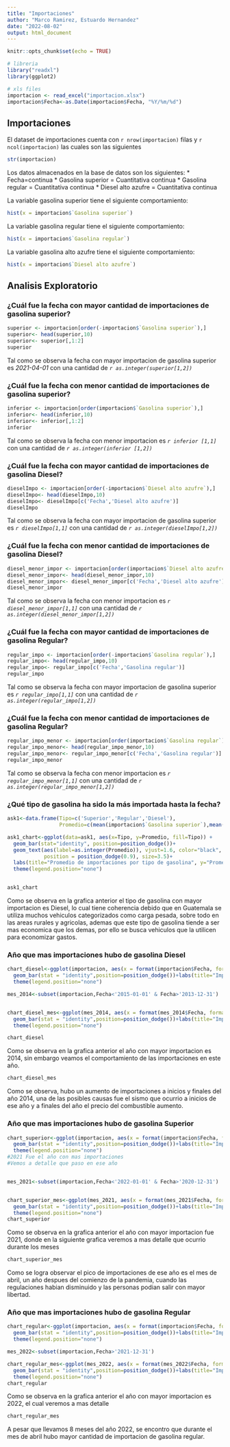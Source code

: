 ```yaml
---
title: "Importaciones"
author: "Marco Ramirez, Estuardo Hernandez"
date: "2022-08-02"
output: html_document
---
```


```r
knitr::opts_chunk$set(echo = TRUE)
```


```r
# libreria
library("readxl")
library(ggplot2)

# xls files
importacion <- read_excel("importacion.xlsx")
importacion$Fecha<-as.Date(importacion$Fecha, "%Y/%m/%d")
```


## Importaciones

El dataset de importaciones cuenta con `r nrow(importacion)` filas y `r ncol(importacion)` las cuales son las siguientes 
```r

str(importacion)
```

Los datos almacenados en la base de datos son los siguientes:
 * Fecha=continua 
 * Gasolina superior = Cuantitativa continua
 * Gasolina regular = Cuantitativa continua
 * Diesel alto azufre = Cuantitativa continua

La variable gasolina superior tiene el siguiente comportamiento:

```r
hist(x = importacion$`Gasolina superior`)

```

La variable gasolina regular tiene el siguiente comportamiento:

```r
hist(x = importacion$`Gasolina regular`)

```
La variable gasolina alto azufre tiene el siguiente comportamiento:

```r
hist(x = importacion$`Diesel alto azufre`)

```

## Analisis Exploratorio


### ¿Cuál fue la fecha con mayor cantidad de importaciones de gasolina superior?
```r

superior <- importacion[order(-importacion$`Gasolina superior`),]
superior<- head(superior,10)
superior<- superior[,1:2]
superior


```
Tal como se observa la fecha con mayor importacion de gasolina superior es *2021-04-01* con una cantidad de *`r as.integer(superior[1,2])`*

### ¿Cuál fue la fecha con menor cantidad de importaciones de gasolina superior?

```r
inferior <- importacion[order(importacion$`Gasolina superior`),]
inferior<- head(inferior,10)
inferior<- inferior[,1:2]
inferior
```

Tal como se observa la fecha con menor importacion es *`r inferior [1,1]`* con una cantidad de *`r as.integer(inferior [1,2])`*

### ¿Cuál fue la fecha con mayor cantidad de importaciones de gasolina Diesel?

```r

dieselImpo <- importacion[order(-importacion$`Diesel alto azufre`),]
dieselImpo<- head(dieselImpo,10)
dieselImpo<- dieselImpo[c('Fecha','Diesel alto azufre')]
dieselImpo

```
Tal como se observa la fecha con mayor importacion de gasolina superior es *`r dieselImpo[1,1]`* con una cantidad de *`r as.integer(dieselImpo[1,2])`*


### ¿Cuál fue la fecha con menor cantidad de importaciones de gasolina Diesel?
```r
diesel_menor_impor <- importacion[order(importacion$`Diesel alto azufre`),]
diesel_menor_impor<- head(diesel_menor_impor,10)
diesel_menor_impor<- diesel_menor_impor[c('Fecha','Diesel alto azufre')]
diesel_menor_impor
```

Tal como se observa la fecha con menor importacion es *`r diesel_menor_impor[1,1]`* con una cantidad de *`r as.integer(diesel_menor_impor[1,2])`*

### ¿Cuál fue la fecha con mayor cantidad de importaciones de gasolina Regular?

```r
regular_impo <- importacion[order(-importacion$`Gasolina regular`),]
regular_impo<- head(regular_impo,10)
regular_impo<- regular_impo[c('Fecha','Gasolina regular')]
regular_impo
```

Tal como se observa la fecha con mayor importacion de gasolina superior es *`r regular_impo[1,1]`* con una cantidad de *`r as.integer(regular_impo[1,2])`*

### ¿Cuál fue la fecha con menor cantidad de importaciones de gasolina Regular?

```r
regular_impo_menor <- importacion[order(importacion$`Gasolina regular`),]
regular_impo_menor<- head(regular_impo_menor,10)
regular_impo_menor<- regular_impo_menor[c('Fecha','Gasolina regular')]
regular_impo_menor
```

Tal como se observa la fecha con menor importacion es *`r regular_impo_menor[1,1]`* con una cantidad de *`r as.integer(regular_impo_menor[1,2])`*


### ¿Qué tipo de gasolina ha sido la más importada hasta la fecha?

```r
ask1<-data.frame(Tipo=c('Superior','Regular','Diesel'),
                 Promedio=c(mean(importacion$`Gasolina superior`),mean(importacion$`Gasolina regular`),mean(importacion$`Diesel alto azufre`)))

ask1_chart<-ggplot(data=ask1, aes(x=Tipo, y=Promedio, fill=Tipo)) +
  geom_bar(stat="identity", position=position_dodge())+
  geom_text(aes(label=as.integer(Promedio)), vjust=1.6, color="black",
            position = position_dodge(0.9), size=3.5)+
  labs(title="Promedio de importaciones por tipo de gasolina", y="Promedio")+
  theme(legend.position="none")


ask1_chart
```

Como se observa en la grafica anterior el tipo de gasolina con mayor importacion es Diesel, lo cual tiene coherencia debido que en Guatemala se utiliza muchos vehiculos categorizados como carga pesada, sobre todo en las areas rurales y agricolas, ademas que este tipo de gasolina tiende a ser mas economica que los demas, por ello se busca vehiculos que la utilicen para economizar gastos. 

### Año que mas importaciones hubo de gasolina Diesel

```r
chart_diesel<-ggplot(importacion, aes(x = format(importacion$Fecha, format='%Y'), y = importacion$`Diesel alto azufre`, fill =format(importacion$Fecha, format='%Y') )) +
  geom_bar(stat = "identity",position=position_dodge())+labs(title="Importaciones por año de gasolina Diesel", y="Importacion" , x='Año')+
  theme(legend.position="none")

mes_2014<-subset(importacion,Fecha<'2015-01-01' & Fecha>'2013-12-31')


chart_diesel_mes<-ggplot(mes_2014, aes(x = format(mes_2014$Fecha, format='%m'), y = mes_2014$`Gasolina regular`, fill =format(mes_2014$Fecha, format='%m') )) +
  geom_bar(stat = "identity",position=position_dodge())+labs(title="Importaciones por mes de gasolina Diesel en el año 2014", y="Importacion" , x='Mes')+
  theme(legend.position="none")

chart_diesel

```

Como se observa en la grafica anterior el año con mayor importacion es 2014, sin embargo veamos el comportamiento de las importaciones en este año.

```r
chart_diesel_mes
```
Como se observa, hubo un aumento de importaciones a inicios y finales del año 2014, una de las posibles causas fue el sismo que ocurrio a inicios de ese año y a finales del año el precio del combustible aumento. 

### Año que mas importaciones hubo de gasolina Superior


```r
chart_superior<-ggplot(importacion, aes(x = format(importacion$Fecha, format='%Y'), y = importacion$`Gasolina superior`, fill =format(importacion$Fecha, format='%Y') )) +
  geom_bar(stat = "identity",position=position_dodge())+labs(title="Importaciones por año de gasolina Superior", y="Importacion" , x='Año')+
  theme(legend.position="none")
#2021 Fue el año con mas importaciones
#Vemos a detalle que paso en ese año


mes_2021<-subset(importacion,Fecha<'2022-01-01' & Fecha>'2020-12-31')


chart_superior_mes<-ggplot(mes_2021, aes(x = format(mes_2021$Fecha, format='%m'), y = mes_2021$`Gasolina superior`, fill =format(mes_2021$Fecha, format='%m') )) +
  geom_bar(stat = "identity",position=position_dodge())+labs(title="Importaciones por mes de gasolina Superior en el año 2021", y="Importacion" , x='Mes')+
  theme(legend.position="none")
chart_superior
```

Como se observa en la grafica anterior el año con mayor importacion fue 2021, donde en la siguiente grafica veremos a mas detalle que ocurrio durante los meses

```r
chart_superior_mes
```
Como se logra observar el pico de importaciones de ese año es el mes de abril, un año despues del comienzo de la pandemia, cuando las regulaciones habian disminuido y las personas podian salir con mayor libertad.

### Año que mas importaciones hubo de gasolina Regular
```r
chart_regular<-ggplot(importacion, aes(x = format(importacion$Fecha, format='%Y'), y = importacion$`Gasolina regular`, fill =format(importacion$Fecha, format='%Y') )) +
  geom_bar(stat = "identity",position=position_dodge())+labs(title="Importaciones por año de gasolina Regular", y="Importacion" , x='Año')+
  theme(legend.position="none")

mes_2022<-subset(importacion,Fecha>'2021-12-31')

chart_regular_mes<-ggplot(mes_2022, aes(x = format(mes_2022$Fecha, format='%m'), y = mes_2022$`Gasolina regular`, fill =format(mes_2022$Fecha, format='%m') )) +
  geom_bar(stat = "identity",position=position_dodge())+labs(title="Importaciones por mes de gasolina Regular en el año 2022", y="Importacion" , x='Mes')+
  theme(legend.position="none")
chart_regular

```
Como se observa en la grafica anterior el año con mayor importacion es 2022, el cual veremos a mas detalle

```r
chart_regular_mes
```

A pesar que llevamos 8 meses del año 2022, se encontro que durante el mes de abril hubo mayor cantidad de importacion de gasolina regular.